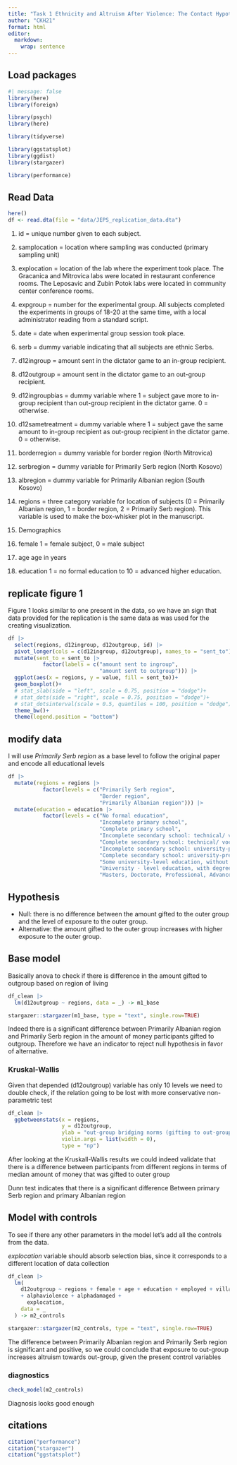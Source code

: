 ```yaml
---
title: "Task 1 Ethnicity and Altruism After Violence: The Contact Hypothesis in Kosovo"
author: "CKH21"
format: html
editor: 
  markdown: 
    wrap: sentence
---
```


## Load packages

```r
#| message: false
library(here)
library(foreign)

library(psych)
library(here)

library(tidyverse)

library(ggstatsplot)
library(ggdist)
library(stargazer)

library(performance)
```

## Read Data

```r
here()
df <- read.dta(file = "data/JEPS_replication_data.dta")
```

1.  id = unique number given to each subject.

2.  samplocation = location where sampling was conducted (primary sampling unit)

3.  explocation = location of the lab where the experiment took place.
    The Gracanica and Mitrovica labs were located in restaurant conference rooms.
    The Leposavic and Zubin Potok labs were located in community center conference rooms.

4.  expgroup = number for the experimental group.
    All subjects completed the experiments in groups of 18-20 at the same time, with a local administrator reading from a standard script.

5.  date = date when experimental group session took place.

6.  serb = dummy variable indicating that all subjects are ethnic Serbs.

7.  d12ingroup = amount sent in the dictator game to an in-group recipient.

8.  d12outgroup = amount sent in the dictator game to an out-group recipient.

9.  d12ingroupbias = dummy variable where 1 = subject gave more to in-group recipient than out-group recipient in the dictator game.
    0 = otherwise.

10. d12sametreatment = dummy variable where 1 = subject gave the same amount to in-group recipient as out-group recipient in the dictator game.
    0 = otherwise.

11. borderregion = dummy variable for border region (North Mitrovica)

12. serbregion = dummy variable for Primarily Serb region (North Kosovo)

13. albregion = dummy variable for Primarily Albanian region (South Kosovo)

14. regions = three category variable for location of subjects (0 = Primarily Albanian region, 1 = border region, 2 = Primarily Serb region).
    This variable is used to make the box-whisker plot in the manuscript.

15. Demographics

16. female 1 = female subject, 0 = male subject

17. age age in years

18. education 1 = no formal education to 10 = advanced higher education.

## replicate figure 1

Figure 1 looks similar to one present in the data, so we have an sign that data provided for the replication is the same data as was used for the creating visualization.

```r
df |> 
  select(regions, d12ingroup, d12outgroup, id) |> 
  pivot_longer(cols = c(d12ingroup, d12outgroup), names_to = "sent_to") |> 
  mutate(sent_to = sent_to |> 
           factor(labels = c("amount sent to ingroup", 
                             "amount sent to outgroup"))) |> 
  ggplot(aes(x = regions, y = value, fill = sent_to))+
  geom_boxplot()+
  # stat_slab(side = "left", scale = 0.75, position = "dodge")+
  # stat_dots(side = "right", scale = 0.75, position = "dodge")+
  # stat_dotsinterval(scale = 0.5, quantiles = 100, position = "dodge") +
  theme_bw()+
  theme(legend.position = "bottom")
```

## modify data

I will use *Primarily Serb region* as a base level to follow the original paper and encode all educational levels

```r
df |> 
  mutate(regions = regions |> 
           factor(levels = c("Primarily Serb region", 
                             "Border region",
                             "Primarily Albanian region"))) |>
  mutate(education = education |>
           factor(levels = c("No formal education",
                             "Incomplete primary school",
                             "Complete primary school",
                             "Incomplete secondary school: technical/ vocational type",
                             "Complete secondary school: technical/ vocational type",
                             "Incomplete secondary school: university-preparatory type",
                             "Complete secondary school: university-preparatory type",
                             "Some university-level education, without degree",
                             "University - level education, with degree",
                             "Masters, Doctorate, Professional, Advanced studies"))) -> df_clean
```

## Hypothesis

-   Null: there is no difference between the amount gifted to the outer group and the level of exposure to the outer group. 
-   Alternative: the amount gifted to the outer group increases with higher exposure to the outer group.

## Base model

Basically anova to check if there is difference in the amount gifted to outgroup based on region of living

```r
df_clean |>  
  lm(d12outgroup ~ regions, data = _) -> m1_base

stargazer::stargazer(m1_base, type = "text", single.row=TRUE)
```

Indeed there is a significant difference between Primarily Albanian region and Primarily Serb region in the amount of money participants gifted to outgroup. Therefore we have an indicator to reject null hypothesis in favor of alternative.

### **Kruskal-Wallis**

Given that depended (d12outgroup) variable has only 10 levels we need to double check, if the relation going to be lost with more conservative non-parametric test

```r
df_clean |> 
  ggbetweenstats(x = regions,
                 y = d12outgroup,
                 ylab = "out-group bridging norms (gifting to out-group)",
                 violin.args = list(width = 0),
                 type = "np")
```

After looking at the Kruskall-Wallis results we could indeed validate that there is a difference between participants from different regions in terms of median amount of money that was gifted to outer group

Dunn test indicates that there is a significant difference Between primary Serb region and primary Albanian region

## Model with controls

To see if there any other parameters in the model let's add all the controls from the data.

*explocation* variable should absorb selection bias, since it corresponds to a different location of data collection

```r
df_clean |>
  lm(
    d12outgroup ~ regions + female + age + education + employed + village
    + alphaviolence + alphadamaged + 
      explocation,
    data = _
  ) -> m2_controls

stargazer::stargazer(m2_controls, type = "text", single.row=TRUE)
```

The difference between Primarily Albanian region and Primarily Serb region is significant and positive, so we could conclude that exposure to out-group increases altruism towards out-group, given the present control variables

### diagnostics

```r
check_model(m2_controls)
```

Diagnosis looks good enough

## citations

```r
citation("performance")
citation("stargazer")
citation("ggstatsplot")
```

